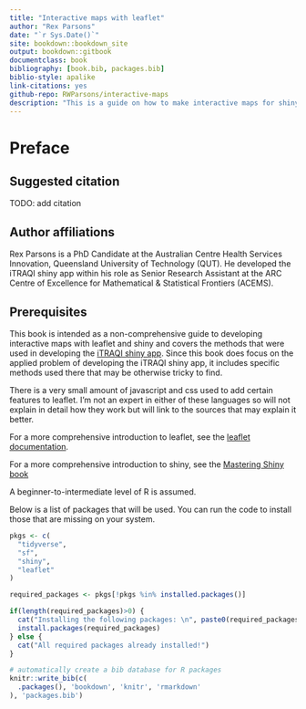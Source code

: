 ```yaml
--- 
title: "Interactive maps with leaflet"
author: "Rex Parsons"
date: "`r Sys.Date()`"
site: bookdown::bookdown_site
output: bookdown::gitbook
documentclass: book
bibliography: [book.bib, packages.bib]
biblio-style: apalike
link-citations: yes
github-repo: RWParsons/interactive-maps
description: "This is a guide on how to make interactive maps for shiny apps with leaflet. It covers the methods used to developed the iTRAQI app."
---
```



# Preface {-}

## Suggested citation {-}
TODO: add citation

## Author affiliations {-}
Rex Parsons is a PhD Candidate at the Australian Centre Health Services Innovation, Queensland University of Technology (QUT). He developed the iTRAQI shiny app within his role as Senior Research Assistant at the ARC Centre of Excellence for Mathematical & Statistical Frontiers (ACEMS).


## Prerequisites {-}

This book is intended as a non-comprehensive guide to developing interactive maps with leaflet and shiny and covers the methods that were used in developing the [iTRAQI shiny app](https://access.healthequity.link/). Since this book does focus on the applied problem of developing the iTRAQI shiny app, it includes specific methods used there that may be otherwise tricky to find.

There is a very small amount of javascript and css used to add certain features to leaflet. I'm not an expert in either of these languages so will not explain in detail how they work but will link to the sources that may explain it better.

For a more comprehensive introduction to leaflet, see the 
[leaflet documentation](https://rstudio.github.io/leaflet/).

For a more comprehensive introduction to shiny, see the 
[Mastering Shiny book](https://mastering-shiny.org/)

A beginner-to-intermediate level of R is assumed.

Below is a list of packages that will be used. You can run the code to install those that are missing on your system.

```r
pkgs <- c(
  "tidyverse",
  "sf",
  "shiny",
  "leaflet"
)

required_packages <- pkgs[!pkgs %in% installed.packages()]

if(length(required_packages)>0) {
  cat("Installing the following packages: \n", paste0(required_packages, collapse=", "))
  install.packages(required_packages)
} else {
  cat("All required packages already installed!")
}
```



```r
# automatically create a bib database for R packages
knitr::write_bib(c(
  .packages(), 'bookdown', 'knitr', 'rmarkdown'
), 'packages.bib')
```


